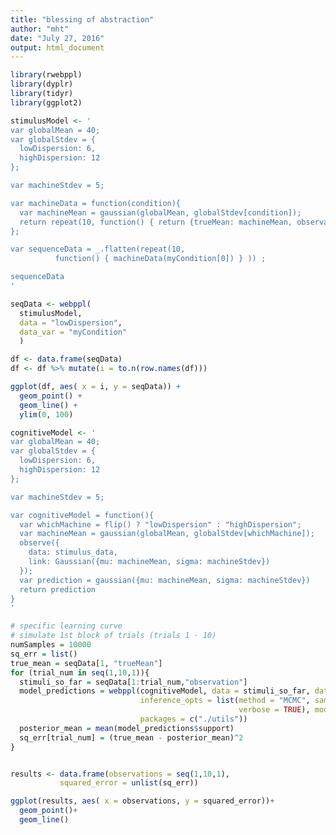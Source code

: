 ```yaml
---
title: "blessing of abstraction"
author: "mht"
date: "July 27, 2016"
output: html_document
---
```



```r
library(rwebppl)
library(dyplr)
library(tidyr)
library(ggplot2)
```

```r
stimulusModel <- '
var globalMean = 40;
var globalStdev = {
  lowDispersion: 6,
  highDispersion: 12
};

var machineStdev = 5;

var machineData = function(condition){
  var machineMean = gaussian(globalMean, globalStdev[condition]);
  return repeat(10, function() { return {trueMean: machineMean, observation: gaussian(machineMean, machineStdev) } } );
};

var sequenceData = _.flatten(repeat(10, 
          function() { machineData(myCondition[0]) } )) ;

sequenceData
'

seqData <- webppl(
  stimulusModel,
  data = "lowDispersion", 
  data_var = "myCondition"
  )
```


```r
df <- data.frame(seqData)
df <- df %>% mutate(i = to.n(row.names(df)))

ggplot(df, aes( x = i, y = seqData)) +
  geom_point() + 
  geom_line() + 
  ylim(0, 100)
```



```r
cognitiveModel <- '
var globalMean = 40;
var globalStdev = {
  lowDispersion: 6,
  highDispersion: 12
};

var machineStdev = 5;

var cognitiveModel = function(){
  var whichMachine = flip() ? "lowDispersion" : "highDispersion";
  var machineMean = gaussian(globalMean, globalStdev[whichMachine]);
  observe({
    data: stimulus_data,
    link: Gaussian({mu: machineMean, sigma: machineStdev})
  });
  var prediction = gaussian({mu: machineMean, sigma: machineStdev})
  return prediction
}
'
```


```r

# specific learning curve
# simulate 1st block of trials (trials 1 - 10)
numSamples = 10000
sq_err = list()
true_mean = seqData[1, "trueMean"]
for (trial_num in seq(1,10,1)){
  stimuli_so_far = seqData[1:trial_num,"observation"]
  model_predictions = webppl(cognitiveModel, data = stimuli_so_far, data_var = "stimulus_data",
                             inference_opts = list(method = "MCMC", samples = numSamples, burn = numSamples / 2,
                                                   verbose = TRUE), model_var = "cognitiveModel", output_format = "samples",
                             packages = c("./utils"))
  posterior_mean = mean(model_predictions$support)
  sq_err[trial_num] = (true_mean - posterior_mean)^2
}


results <- data.frame(observations = seq(1,10,1),
           squared_error = unlist(sq_err))

ggplot(results, aes( x = observations, y = squared_error))+
  geom_point()+
  geom_line()
```


